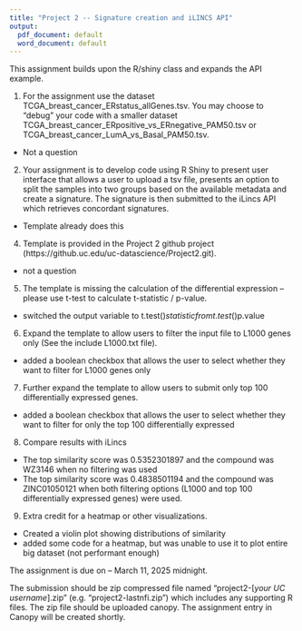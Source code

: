 ```yaml
---
title: "Project 2 -- Signature creation and iLINCS API"
output:
  pdf_document: default
  word_document: default
---
```


This assignment builds upon the R/shiny class and expands the API example.

1. For the assignment use the dataset TCGA_breast_cancer_ERstatus_allGenes.tsv. You may choose to "debug" your code with a smaller dataset TCGA_breast_cancer_ERpositive_vs_ERnegative_PAM50.tsv or TCGA_breast_cancer_LumA_vs_Basal_PAM50.tsv. 
  - Not a question
2. Your assignment is to develop code using R Shiny to present user interface that allows a user to upload a tsv file, presents an option to split the samples into two groups based on the available metadata and create a signature. The signature is then submitted to the iLincs API which retrieves concordant signatures.
  - Template already does this
4. Template is provided in the Project 2 github project (https://github.uc.edu/uc-datascience/Project2.git).
  - not a question
5. The template is missing the calculation of the differential expression -- please use t-test to calculate t-statistic / p-value.
  - switched the output variable to t.test()$statistic from t.test()$p.value
6. Expand the template to allow users to filter the input file to L1000 genes only (See the include L1000.txt file).
  - added a boolean checkbox that allows the user to select whether they want to filter for L1000 genes only
7. Further expand the template to allow users to submit only top 100 differentially expressed genes.
  - added a boolean checkbox that allows the user to select whether they want to filter for only the top 100 differentially expressed
8. Compare results with iLincs
  - The top similarity score was 0.5352301897 and the compound was WZ3146 when no filtering was used
  - The top similarity score was 0.4838501194 and the compound was ZINC01050121 when both filtering options (L1000 and top 100 differentially expressed genes) were used.
9. Extra credit for a heatmap or other visualizations.
  - Created a violin plot showing distributions of similarity
  - added some code for a heatmap, but was unable to use it to plot entire big dataset (not performant enough)

The assignment is due on -- March 11, 2025 midnight. 

The submission should be zip compressed file named "project2-[*your UC username*].zip" (e.g. "project2-lastnfi.zip") which includes any supporting R files. The zip file should be uploaded canopy. The assignment entry in Canopy will be created shortly.
